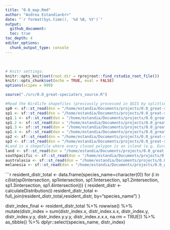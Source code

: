 ```yaml
---
title: "0.0_map.Rmd"
author: "Andrea Estandia<br>"
date: "`r format(Sys.time(), '%d %B, %Y')`"
output:
  github_document:
  toc: true
toc_depth: 4
editor_options:
  chunk_output_type: console
---
```

  <br>
  
```r
# Knitr settings: 
knitr::opts_knit$set(root.dir = rprojroot::find_rstudio_root_file())
knitr::opts_chunk$set(echo = TRUE, eval = FALSE)
options(scipen = 999)
```

```r
source("./src/0.0_great-speciators_source.R")
```

```r
#Read the Birdlife shapefiles (previously processed in QGIS by splitting into three occurrence categories as files were too large to be read  in Rstudio) 
sp0 <- sf::st_read(dsn = "/home/estandia/Documents/projects/0.0_great-speciators/data/raw/map/All_Species_Resident_1.2.shp")
sp1 <- sf::st_read(dsn = "/home/estandia/Documents/projects/0.0_great-speciators/data/raw/map/All_Species_Resident_1.1.shp")
sp1.1 <- sf::st_read(dsn = "/home/estandia/Documents/projects/0.0_great-speciators/data/raw/map/All_Species_Resident_2.shp")
sp1.2 <- sf::st_read(dsn = "/home/estandia/Documents/projects/0.0_great-speciators/data/raw/map/All_Species_Resident_3.shp")
sp1.3 <- sf::st_read(dsn = "/home/estandia/Documents/projects/0.0_great-speciators/data/raw/map/All_Species_Resident_4.shp")
sp1.4 <- sf::st_read(dsn = "/home/estandia/Documents/projects/0.0_great-speciators/data/raw/map/All_Species_Resident_5.shp")
sp2 <- sf::st_read(dsn = "/home/estandia/Documents/projects/0.0_great-speciators/data/raw/map/All_Species_Breeding.shp")
sp3 <- sf::st_read(dsn = "/home/estandia/Documents/projects/0.0_great-speciators/data/raw/map/All_Species_NonBreeding.shp")
#Land is a shapefile where every closed polygon is an island (e.g. Eurasia would be an island, Efate too, just different sizes) 
land <- sf::st_read(dsn = "/home/estandia/Documents/projects/0.0_great-speciators/data/raw/map/everythingisanisland.shp")
southpacific <- sf::st_read(dsn = "/home/estandia/Documents/projects/0.0_great-speciators/data/raw/map/southpacific.shp")
australasia <- sf::st_read(dsn = "/home/estandia/Documents/projects/0.0_great-speciators/data/raw/map/australasia.shp")
melanesia <- sf::st_read(dsn = "/home/estandia/Documents/projects/0.0_great-speciators/data/raw/map/melanesia.shp")
```

```r
resident_distr_total <- data.frame(species_name=character(0))
for (i in c(list(sp0intersection, sp1intersection, sp1.1intersection, sp1.2intersection, sp1.3intersection, sp1.4intersection))) {
  resident_distr <- calculateDistribution(i)
  resident_distr_total <- full_join(resident_distr_total,resident_distr, by="species_name")
}

distr_index_final <- resident_distr_total %>% rowwise() %>% 
    mutate(distr_index = sum(distr_index.x, distr_index.x.x, distr_index.y, distr_index.y.y, distr_index.y.y.y, distr_index.x.x.x, na.rm = TRUE)) %>%  as_tibble() %>% dplyr::select(species_name, distr_index)
